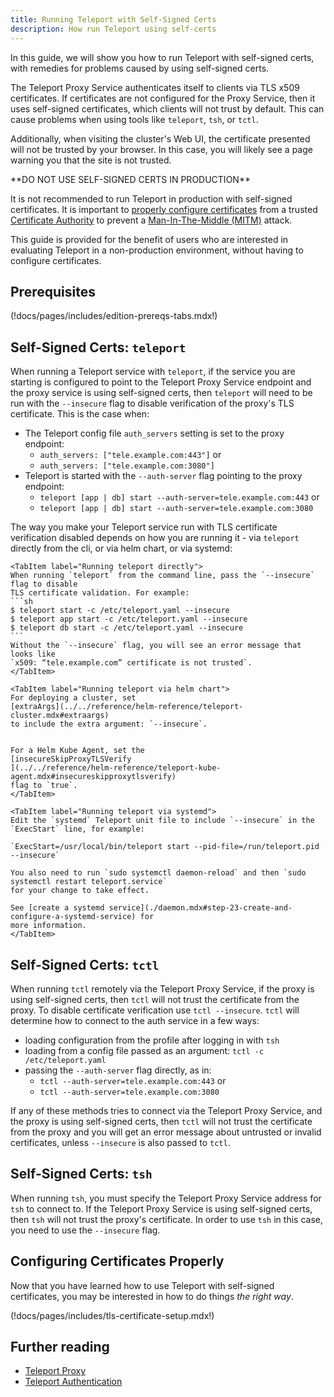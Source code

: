 ```yaml
---
title: Running Teleport with Self-Signed Certs
description: How run Teleport using self-certs
---
```


In this guide, we will show you how to run Teleport with self-signed certs, with remedies for problems caused
by using self-signed certs.

The Teleport Proxy Service authenticates itself to clients via TLS x509 certificates.
If certificates are not configured for the Proxy Service, then it uses self-signed certificates,
which clients will not trust by default. This can cause problems when using tools like
`teleport`, `tsh`, or `tctl`.

Additionally, when visiting the cluster's Web UI, the certificate presented will not be trusted by your browser. In this case, you will likely see a page warning you that the site is not trusted.

<Notice type="warning" title="DO NOT USE THIS IN PRODUCTION">
  **DO NOT USE SELF-SIGNED CERTS IN PRODUCTION**

  It is not recommended to run Teleport in production with self-signed certificates.
  It is important to [properly configure certificates](#configuring-certificates-properly) from a trusted
  [Certificate Authority](https://goteleport.com/blog/ssh-certificate-authorities-explained/)
  to prevent a [Man-In-The-Middle (MITM)](https://en.wikipedia.org/wiki/Man-in-the-middle_attack) attack.

  This guide is provided for the benefit of users who are interested in evaluating Teleport in a
  non-production environment, without having to configure certificates.
</Notice>

## Prerequisites

(!docs/pages/includes/edition-prereqs-tabs.mdx!)

## Self-Signed Certs: `teleport`

When running a Teleport service with `teleport`, if the service you are starting is configured to point to
the Teleport Proxy Service endpoint and the proxy service is using self-signed certs, then `teleport` will need
to be run with the `--insecure` flag to disable verification of the
proxy's TLS certificate. This is the case when:
- The Teleport config file `auth_servers` setting is set to the proxy endpoint:
  - `auth_servers: ["tele.example.com:443"]` or
  - `auth_servers: ["tele.example.com:3080"]`
- Teleport is started with the `--auth-server` flag pointing to the proxy endpoint:
  - `teleport [app | db] start --auth-server=tele.example.com:443` or
  - `teleport [app | db] start --auth-server=tele.example.com:3080`

The way you make your Teleport service run with TLS certificate verification disabled depends on how you are
running it - via `teleport` directly from the cli, or via helm chart, or via systemd:
<Tabs>

    <TabItem label="Running teleport directly">
    When running `teleport` from the command line, pass the `--insecure` flag to disable
    TLS certificate validation. For example:
    ```sh
    $ teleport start -c /etc/teleport.yaml --insecure
    $ teleport app start -c /etc/teleport.yaml --insecure
    $ teleport db start -c /etc/teleport.yaml --insecure
    ```
    Without the `--insecure` flag, you will see an error message that looks like
    `x509: “tele.example.com” certificate is not trusted`.
    </TabItem>

    <TabItem label="Running teleport via helm chart">
    For deploying a cluster, set
    [extraArgs](../../reference/helm-reference/teleport-cluster.mdx#extraargs)
    to include the extra argument: `--insecure`.
    
    
    For a Helm Kube Agent, set the 
    [insecureSkipProxyTLSVerify
    ](../../reference/helm-reference/teleport-kube-agent.mdx#insecureskipproxytlsverify)
    flag to `true`.
    </TabItem>

    <TabItem label="Running teleport via systemd">
    Edit the `systemd` Teleport unit file to include `--insecure` in the `ExecStart` line, for example:
    
    `ExecStart=/usr/local/bin/teleport start --pid-file=/run/teleport.pid --insecure`
    
    You also need to run `sudo systemctl daemon-reload` and then `sudo systemctl restart teleport.service`
    for your change to take effect.
    
    See [create a systemd service](./daemon.mdx#step-23-create-and-configure-a-systemd-service) for
    more information.
    </TabItem>

</Tabs>

## Self-Signed Certs: `tctl`
When running `tctl` remotely via the Teleport Proxy Service, if the proxy is using self-signed certs,
then `tctl` will not trust the certificate from the proxy. To disable certificate verification use
`tctl --insecure`.
`tctl` will determine how to connect to the auth service in a few ways:
- loading configuration from the profile after logging in with `tsh`
- loading from a config file passed as an argument: `tctl -c /etc/teleport.yaml`
- passing the `--auth-server` flag directly, as in:
  - `tctl --auth-server=tele.example.com:443` or
  - `tctl --auth-server=tele.example.com:3080`

If any of these methods tries to connect via the Teleport Proxy Service, and the proxy is using self-signed
certs, then `tctl` will not trust the certificate from the proxy and you will get an error message about
untrusted or invalid certificates, unless `--insecure` is also passed to `tctl`.

## Self-Signed Certs: `tsh`
When running `tsh`, you must specify the Teleport Proxy Service address for `tsh` to connect to.
If the Teleport Proxy Service is using self-signed certs, then `tsh` will not trust the proxy's certificate.
In order to use `tsh` in this case, you need to use the `--insecure` flag.

## Configuring Certificates Properly

Now that you have learned how to use Teleport with self-signed certificates, you may be interested in how to do 
things *the right way*.

(!docs/pages/includes/tls-certificate-setup.mdx!)

## Further reading

- [Teleport Proxy](../../architecture/proxy.mdx)
- [Teleport Authentication](../../architecture/authentication.mdx)
